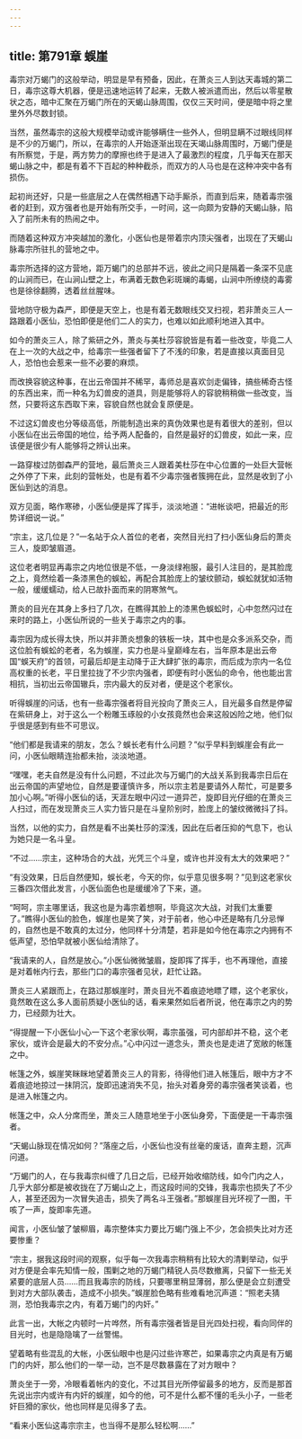 ```yaml
---
---
---
```

title: 第791章 蜈崖
---



毒宗对万蝎门的这般举动，明显是早有预备，因此，在萧炎三人到达天毒城的第二日，毒宗这尊大机器，便是迅速地运转了起来，无数人被派遣而出，然后以零星散状之态，暗中汇聚在万蝎门所在的天蝎山脉周围，仅仅三天时间，便是暗中将之里里外外尽数封锁。

当然，虽然毒宗的这般大规模举动或许能够瞒住一些外人，但明显瞒不过眼线同样是不少的万蝎门，所以，在毒宗的人开始逐渐出现在天竭山脉周围时，万蝎门便是有所察觉，于是，两方势力的摩擦也终于是进入了最激烈的程度，几乎每天在那天蝎山脉之中，都是有着不下百起的种种截杀，而双方的人马也是在这种冲突中各有损伤。

起初尚还好，只是一些底层之人在偶然相遇下动手厮杀，而直到后来，随着毒宗强者的赶到，双方强者也是开始有所交手，一时间，这一向颇为安静的天蝎山脉，陷入了前所未有的热闹之中。

而随着这种双方冲突越加的激化，小医仙也是带着宗内顶尖强者，出现在了天蝎山脉毒宗所驻扎的营地之中。

毒宗所选择的这方营地，距万蝎门的总部并不远，彼此之间只是隔着一条深不见底的山涧而已，在山涧山壁之上，布满着无数色彩斑斓的毒蝎，山涧中所缭绕的毒雾也是徐徐翻腾，透着丝丝腥味。

营地防守极为森严，即便是天空上，也是有着无数眼线交叉扫视，若非萧炎三人一路跟着小医仙，恐怕即便是他们二人的实力，也难以如此顺利地进入其中。

如今的萧炎三人，除了紫研之外，萧炎与美杜莎容貌皆是有着一些改变，毕竟二人在上一次的大战之中，给毒宗一些强者留下了不浅的印象，若是直接以真面目见人，恐怕也会惹来一些不必要的麻烦。

而改换容貌这种事，在出云帝国并不稀罕，毒师总是喜欢剑走偏锋，搞些稀奇古怪的东西出来，而一种名为幻兽皮的道具，则是能够将人的容貌稍稍做一些改变，当然，只要将这东西取下来，容貌自然也就会复原便是。

不过这幻兽皮也分等级高低，所能制造出来的真伪效果也是有着很大的差别，但以小医仙在出云帝国的地位，给予两人配备的，自然是最好的幻兽皮，如此一来，应该便是很少有人能够将之辨认出来。

一路穿梭过防御森严的营地，最后萧炎三人跟着美杜莎在中心位置的一处巨大营帐之外停了下来，此刻的营帐处，也是有着不少毒宗强者簇拥在此，显然是收到了小医仙到达的消息。

双方见面，略作寒碜，小医仙便是挥了挥手，淡淡地道：“进帐谈吧，把最近的形势详细说一说。”

“宗主，这几位是？”一名站于众人首位的老者，突然目光扫了扫小医仙身后的萧炎三人，旋即皱眉道。

这位老者明显再毒宗之内地位很是不低，一身淡绿袍服，最引人注目的，是其脸庞之上，竟然绘着一条漆黑色的蜈蚣，再配合其脸庞上的皱纹颤动，蜈蚣就犹如活物一般，缓缓蠕动，给人已故扑面而来的阴寒煞气。

萧炎的目光在其身上多扫了几次，在瞧得其脸上的漆黑色蜈蚣时，心中忽然闪过在来时的路上，小医仙所说的一些关于毒宗之内的事。

毒宗因为成长得太快，所以并非萧炎想象的铁板一块，其中也是众多派系交杂，而这位脸有蜈蚣的老者，名为蜈崖，实力也是斗皇巅峰左右，当年原本是出云帝国“蜈天府”的首领，可最后却是主动降于正大肆扩张的毒宗，而后成为宗内一名位高权重的长老，平日里拉拢了不少宗内强者，即便有时小医仙的命令，他也能出言相抗，当初出云帝国辙兵，宗内最大的反对者，便是这个老家伙。

听得蜈崖的问话，也有一些毒宗强者将目光投向了萧炎三人，目光最多自然是停留在紫研身上，对于这么一个粉雕玉琢般的小女孩竟然也会来这般凶险之地，他们似乎很是感到有些不可思议。

“他们都是我请来的朋友，怎么？蜈长老有什么问题？”似乎早料到蜈崖会有此一问，小医仙眼睛连抬都未抬，淡淡地道。

“嘿嘿，老夫自然是没有什么问题，不过此次与万蝎门的大战关系到我毒宗日后在出云帝国的声望地位，自然是要谨慎许多，所以宗主若是要请外人帮忙，可是要多加小心啊。”听得小医仙的话，天涯左眼中闪过一道异芒，旋即目光仔细的在萧炎三人扫过，而在发现萧炎三人实力皆只是在斗皇阶别时，脸庞上的皱纹微微抖了抖。

当然，以他的实力，自然是看不出美杜莎的深浅，因此在后者压抑的气息下，也认为她只是一名斗皇。

“不过……宗主，这种场合的大战，光凭三个斗皇，或许也并没有太大的效果吧？”

“有没效果，日后自然便知，蜈长老，今天的你，似乎意见很多啊？”见到这老家伙三番四次借此发言，小医仙面色也是缓缓冷了下来，道。

“呵呵，宗主哪里话，我这也是为毒宗着想啊，毕竟这次大战，对我们太重要了。”瞧得小医仙的脸色，蜈崖也是笑了笑，对于前者，他心中还是略有几分忌惮的，自然也是不敢真的太过分，他同样十分清楚，若非是如今他在毒宗之内拥有不低声望，恐怕早就被小医仙给清除了。

“我请来的人，自然是放心。”小医仙微微皱眉，旋即挥了挥手，也不再理他，直接是对着帐内行去，那些门口的毒宗强者见状，赶忙让路。

萧炎三人紧跟而上，在路过那蜈崖时，萧炎目光不着痕迹地瞟了瞟，这个老家伙，竟然敢在这么多人面前质疑小医仙的话，看来果然如后者所说，他在毒宗之内的势力，已经颇为壮大。

“得提醒一下小医仙小心一下这个老家伙啊，毒宗虽强，可内部却并不稳，这个老家伙，或许会是最大的不安分点。”心中闪过一道念头，萧炎也是走进了宽敞的帐篷之中。

帐篷之外，蜈崖笑眯眯地望着萧炎三人的背影，待得他们进入帐篷后，眼中方才不着痕迹地掠过一抹阴沉，旋即迅速消失不见，抬头对着身旁的毒宗强者笑谈着，也是进入帐篷之内。

帐篷之中，众人分席而坐，萧炎三人随意地坐于小医仙身旁，下面便是一干毒宗强者。

“天蝎山脉现在情况如何？”落座之后，小医仙也没有丝毫的废话，直奔主题，沉声问道。

“万蝎门的人，在与我毒宗纠缠了几日之后，已经开始收缩防线，如今门内之人，几乎大部分都是被收拢在了万蝎山之上，而这段时间的交锋，我毒宗也损失了不少人，甚至还因为一次冒失追击，损失了两名斗王强者。”那蜈崖目光环视了一图，干咳了一声，旋即率先道。

闻言，小医仙皱了皱柳眉，毒宗整体实力要比万蝎门强上不少，怎会损失比对方还要惨重？

“宗主，据我这段时间的观察，似乎每一次我毒宗稍稍有比较大的清剿举动，似乎对方便是会率先知情一般，围剿之地的万蝎门精锐人员尽数撤离，只留下一些无关紧要的底层人员……而且我毒宗的防线，只要哪里稍显薄弱，那么便是会立刻遭受到对方大部队袭击，造成不小损失。”蜈崖脸色略有些难看地沉声道：“照老夫猜测，恐怕我毒宗之内，有着万蝎门的内奸。”

此言一出，大帐之内顿时一片哗然，所有毒宗强者皆是目光四处扫视，看向同伴的目光时，也是隐隐噙了一丝警惕。

望着略有些混乱的大帐，小医仙眼中也是闪过些许寒芒，如果毒宗之内真是有万蝎门的内奸，那么他们的一举一动，岂不是尽数暴露在了对方眼中？

萧炎坐于一旁，冷眼看着帐内的变化，不过其目光所停留最多的地方，反而是那首先说出宗内或许有内奸的蜈崖，如今的他，可不是什么都不懂的毛头小子，一些老奸巨猾的家伙，他也同样是见得多了去。

“看来小医仙这毒宗宗主，也当得不是那么轻松啊……”